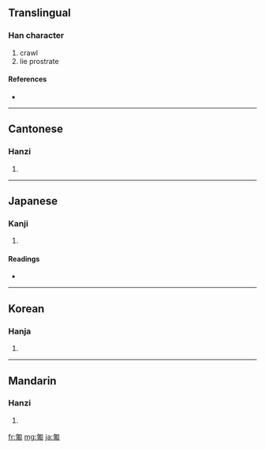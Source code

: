 ==Translingual==

===Han character===
{{Han char|rn=20|rad=勹|as=07|sn=9|four=2722<sub>0</sub>|canj=心戈十月 (PIJB)}}

# crawl
# lie prostrate

====References====
* {{Han ref|kx=0151.170|dkj=02527|dj=0340.230|hdz=10259.040|uh=530D|ud=21261|bh=AB6D|bd=43885}}

----

==Cantonese==

===Hanzi===
{{yue-hanzi|jyut=|y=pou4}}

# {{defn|Cantonese}}

----

==Japanese==

===Kanji===
{{ja-kanji|grade=|rs=勹07}}

# {{defn|Japanese}}

====Readings====
* {{ja-readings|on=[[ほ]] (ho)|kun=[[はう]] (hau)}}

----

==Korean==

===Hanja===
{{ko-hanja|hangeul=포|rv=po|mr=p'o}}

# {{defn|Korean}}

----

==Mandarin==

===Hanzi===
{{cmn-hanzi|pin=[[pú]] ([[pu2]])|wg=p'u<sup>2</sup>}}

# {{defn|Mandarin}}

[[fr:匍]]
[[mg:匍]]
[[ja:匍]]
